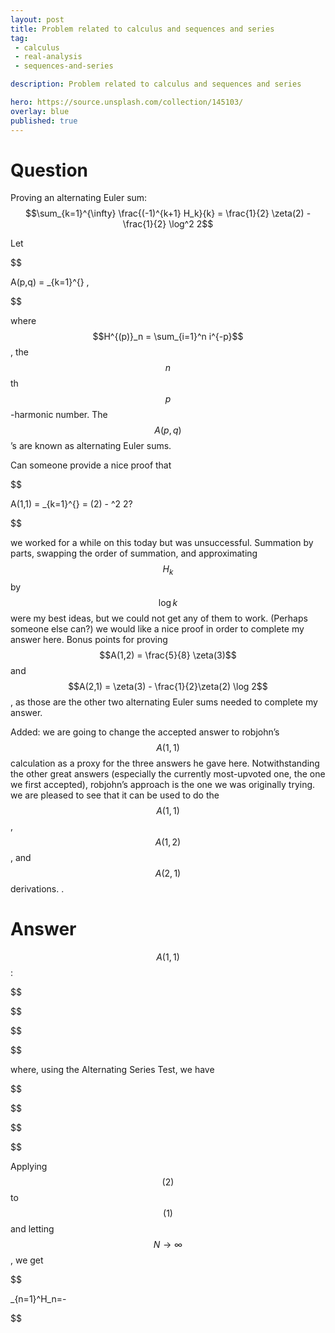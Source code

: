 ---
layout: post
title: Problem related to calculus and sequences and series
tag:
 - calculus
 - real-analysis
 - sequences-and-series

description: Problem related to calculus and sequences and series

hero: https://source.unsplash.com/collection/145103/
overlay: blue 
published: true
---

# Question 

Proving an alternating Euler sum: $$\sum_{k=1}^{\infty} \frac{(-1)^{k+1} H_k}{k} = \frac{1}{2} \zeta(2) - \frac{1}{2} \log^2 2$$

<!--break-->


Let 

$$

A(p,q) = \sum_{k=1}^{\infty} \frac{(-1)^{k+1}H^{(p)}_k}{k^q},

$$


where $$H^{(p)}_n = \sum_{i=1}^n i^{-p}$$, the $$n$$th $$p$$-harmonic number.  The $$A(p,q)$$'s are known as alternating Euler sums.

Can someone provide a nice proof that 
  

$$

A(1,1) = \sum_{k=1}^{\infty} \frac{(-1)^{k+1} H_k}{k} = \frac{1}{2} \zeta(2) - \frac{1}{2} \log^2 2?

$$



we worked for a while on this today but was unsuccessful.  Summation by parts, swapping the order of summation, and approximating $$H_k$$ by $$\log k$$ were my best ideas, but we could not get any of them to work.  (Perhaps someone else can?)  we would like a nice proof in order to complete my answer here.
Bonus points for proving $$A(1,2) = \frac{5}{8} \zeta(3)$$ and $$A(2,1) =  \zeta(3) - \frac{1}{2}\zeta(2) \log 2$$, as those are the other two alternating Euler sums needed to complete my answer.

Added: we are  going to change the accepted answer to robjohn's $$A(1,1)$$ calculation as a proxy for the three answers he gave here.  Notwithstanding the other great answers (especially the currently most-upvoted one, the one we first accepted), robjohn's approach is the one we was originally trying.  we are  pleased to see that it can be used to do the $$A(1,1)$$, $$A(1,2)$$, and $$A(2,1)$$ derivations.
    .

# Answer 


$$A(1,1)$$:


$$





$$
\begin{align*}
\sum_{n=1}^N\frac{(-1)^{n-1}}{n}H_n
&=\sum_{n=1}^N\frac{(-1)^{n-1}}{n^2}+\sum_{n=2}^N\frac{(-1)^{n-1}}{n}H_{n-1}\\
&=\sum_{n=1}^N\frac{(-1)^{n-1}}{n^2}+\frac12\sum_{n=2}^N\sum_{k=1}^{n-1}\frac{(-1)^{n-1}}{n}\left(\frac1k+\frac1{n-k}\right)\\
&=\sum_{n=1}^N\frac{(-1)^{n-1}}{n^2}+\frac12\sum_{n=2}^N\sum_{k=1}^{n-1}\frac{(-1)^{n-1}}{k(n-k)}\\
&=\sum_{n=1}^N\frac{(-1)^{n-1}}{n^2}+\frac12\sum_{k=1}^{N-1}\sum_{n=k+1}^N\frac{(-1)^{n-1}}{k(n-k)}\\
&=\sum_{n=1}^N\frac{(-1)^{n-1}}{n^2}+\frac12\sum_{k=1}^{N-1}\sum_{n=1}^{N-k}\frac{(-1)^{n+k-1}}{kn}\\
&=\color{#00A000}{\sum_{n=1}^N\frac{(-1)^{n-1}}{n^2}}
-\color{#0000FF}{\frac12\sum_{k=1}^{N-1}\frac{(-1)^{k-1}}{k}\sum_{n=1}^{N-1}\frac{(-1)^{n-1}}{n}}\\
&+\color{#C00000}{\frac12\sum_{k=1}^{N-1}\frac{(-1)^{k-1}}{k}\sum_{n=N-k+1}^{N-1}\frac{(-1)^{n-1}}{n}}\tag{1}
\end{align*}


$$


$$


where, using the Alternating Series Test, we have


$$





$$
\begin{align*}
&\color{#C00000}{\frac12\left|\sum_{k=1}^{N-1}\frac{(-1)^{k-1}}{k}\sum_{n=N-k+1}^{N-1}\frac{(-1)^{n-1}}{n}\right|}\\
&\le\frac12\left|\sum_{k=1}^{N/2}\frac{(-1)^{k-1}}{k}\sum_{n=N-k+1}^{N-1}\frac{(-1)^{n-1}}{n}\right|
+\frac12\left|\sum_{k=N/2}^{N-1}\frac{(-1)^{k-1}}{k}\sum_{n=N-k+1}^{N-1}\frac{(-1)^{n-1}}{n}\right|\\
&\le\frac12\cdot1\cdot\frac2N+\frac12\cdot\frac2N\cdot1\\
&=\frac2N\tag{2}
\end{align*}


$$


$$


Applying $$(2)$$ to $$(1)$$ and letting $$N\to\infty$$, we get


$$


\sum_{n=1}^\infty\frac{(-1)^{n-1}}{n}H_n=\color{#00A000}{\frac12\zeta(2)}-\color{#0000FF}{\frac12\log(2)^2}\tag{3}


$$



